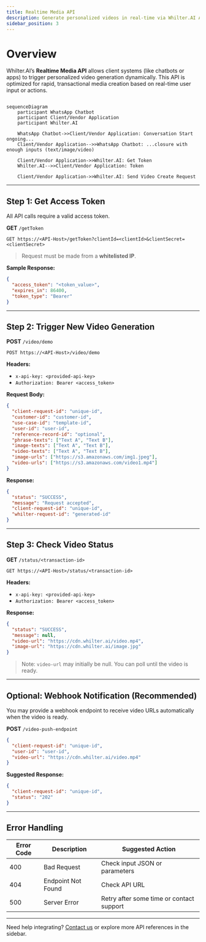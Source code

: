 ```yaml
---
title: Realtime Media API
description: Generate personalized videos in real-time via Whilter.AI API
sidebar_position: 3
---
```



# Overview

Whilter.AI’s **Realtime Media API** allows client systems (like chatbots or apps) to trigger personalized video generation dynamically. This API is optimized for rapid, transactional media creation based on real-time user input or actions.

```mermaid

sequenceDiagram
    participant WhatsApp Chatbot
    participant Client/Vendor Application
    participant Whilter.AI
 
    WhatsApp Chatbot->>Client/Vendor Application: Conversation Start ongoing...
    Client/Vendor Application-->>WhatsApp Chatbot: ...closure with enough inputs (text/image/video)
 
    Client/Vendor Application->>Whilter.AI: Get Token
    Whilter.AI-->>Client/Vendor Application: Token
 
    Client/Vendor Application->>Whilter.AI: Send Video Create Request
```

---

## Step 1: Get Access Token

All API calls require a valid access token.

**GET** `/getToken`

```http
GET https://<API-Host>/getToken?clientId=<clientId>&clientSecret=<clientSecret>
```

> Request must be made from a **whitelisted IP**.

**Sample Response:**
```json
{
  "access_token": "<token_value>",
  "expires_in": 86400,
  "token_type": "Bearer"
}
```

---

## Step 2: Trigger New Video Generation

**POST** `/video/demo`

```http
POST https://<API-Host>/video/demo
```

**Headers:**
- `x-api-key: <provided-api-key>`
- `Authorization: Bearer <access_token>`

**Request Body:**
```json
{
  "client-request-id": "unique-id",
  "customer-id": "customer-id",
  "use-case-id": "template-id",
  "user-id": "user-id",
  "reference-record-id": "optional",
  "phrase-texts": ["Text A", "Text B"],
  "image-texts": ["Text A", "Text B"],
  "video-texts": ["Text A", "Text B"],
  "image-urls": ["https://s3.amazonaws.com/img1.jpeg"],
  "video-urls": ["https://s3.amazonaws.com/video1.mp4"]
}
```

**Response:**
```json
{
  "status": "SUCCESS",
  "message": "Request accepted",
  "client-request-id": "unique-id",
  "whilter-request-id": "generated-id"
}
```

---

## Step 3: Check Video Status

**GET** `/status/<transaction-id>`

```http
GET https://<API-Host>/status/<transaction-id>
```

**Headers:**
- `x-api-key: <provided-api-key>`
- `Authorization: Bearer <access_token>`

**Response:**
```json
{
  "status": "SUCCESS",
  "message": null,
  "video-url": "https://cdn.whilter.ai/video.mp4",
  "image-url": "https://cdn.whilter.ai/image.jpg"
}
```

> Note: `video-url` may initially be null. You can poll until the video is ready.

---

## Optional: Webhook Notification (Recommended)

You may provide a webhook endpoint to receive video URLs automatically when the video is ready.

**POST** `/video-push-endpoint`

```json
{
  "client-request-id": "unique-id",
  "user-id": "user-id",
  "video-url": "https://cdn.whilter.ai/video.mp4"
}
```

**Suggested Response:**
```json
{
  "client-request-id": "unique-id",
  "status": "202"
}
```

---

## Error Handling

| Error Code | Description                    | Suggested Action                       |
|------------|--------------------------------|----------------------------------------|
| 400        | Bad Request                    | Check input JSON or parameters         |
| 404        | Endpoint Not Found             | Check API URL                          |
| 500        | Server Error                   | Retry after some time or contact support |

---

Need help integrating? [Contact us](mailto:support@whilter.ai) or explore more API references in the sidebar.
